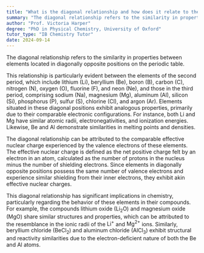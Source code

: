 ```yaml
---
title: "What is the diagonal relationship and how does it relate to the periodic table?"
summary: "The diagonal relationship refers to the similarity in properties between elements located diagonally opposite each other on the periodic table, highlighting their comparable characteristics despite being in different groups."
author: "Prof. Victoria Harper"
degree: "PhD in Physical Chemistry, University of Oxford"
tutor_type: "IB Chemistry Tutor"
date: 2024-09-14
---
```


The diagonal relationship refers to the similarity in properties between elements located in diagonally opposite positions on the periodic table.

This relationship is particularly evident between the elements of the second period, which include lithium ($\text{Li}$), beryllium ($\text{Be}$), boron ($\text{B}$), carbon ($\text{C}$), nitrogen ($\text{N}$), oxygen ($\text{O}$), fluorine ($\text{F}$), and neon ($\text{Ne}$), and those in the third period, comprising sodium ($\text{Na}$), magnesium ($\text{Mg}$), aluminum ($\text{Al}$), silicon ($\text{Si}$), phosphorus ($\text{P}$), sulfur ($\text{S}$), chlorine ($\text{Cl}$), and argon ($\text{Ar}$). Elements situated in these diagonal positions exhibit analogous properties, primarily due to their comparable electronic configurations. For instance, both $\text{Li}$ and $\text{Mg}$ have similar atomic radii, electronegativities, and ionization energies. Likewise, $\text{Be}$ and $\text{Al}$ demonstrate similarities in melting points and densities.

The diagonal relationship can be attributed to the comparable effective nuclear charge experienced by the valence electrons of these elements. The effective nuclear charge is defined as the net positive charge felt by an electron in an atom, calculated as the number of protons in the nucleus minus the number of shielding electrons. Since elements in diagonally opposite positions possess the same number of valence electrons and experience similar shielding from their inner electrons, they exhibit akin effective nuclear charges.

This diagonal relationship has significant implications in chemistry, particularly regarding the behavior of these elements in their compounds. For example, the compounds lithium oxide ($\text{Li}_2\text{O}$) and magnesium oxide ($\text{MgO}$) share similar structures and properties, which can be attributed to the resemblance in the ionic radii of the $\text{Li}^+$ and $\text{Mg}^{2+}$ ions. Similarly, beryllium chloride ($\text{BeCl}_2$) and aluminum chloride ($\text{AlCl}_3$) exhibit structural and reactivity similarities due to the electron-deficient nature of both the $\text{Be}$ and $\text{Al}$ atoms.
    